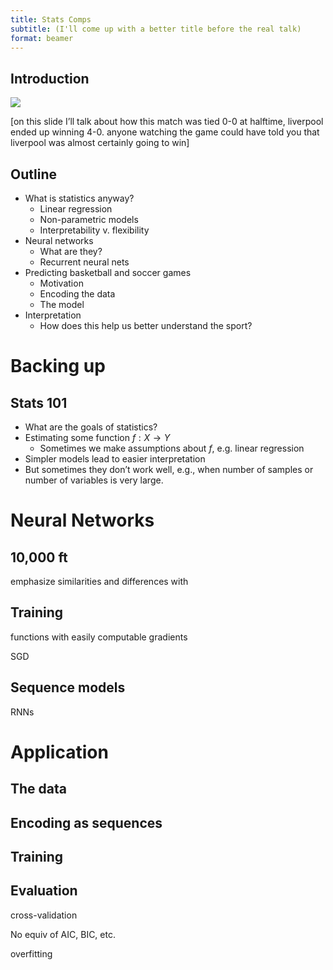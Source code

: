 ```yaml
---
title: Stats Comps
subtitle: (I'll come up with a better title before the real talk)
format: beamer
---
```


## Introduction

![](liverpool.png)

[on this slide I'll talk about how this match was tied 0-0 at halftime, liverpool ended up winning 4-0. anyone watching the game could have told you that liverpool was almost certainly going to win]

## Outline

- What is statistics anyway?
  - Linear regression
  - Non-parametric models
  - Interpretability v. flexibility

- Neural networks
  - What are they?
  - Recurrent neural nets

- Predicting basketball and soccer games
  - Motivation
  - Encoding the data
  - The model

- Interpretation
  - How does this help us better understand the sport?

# Backing up

## Stats 101

- What are the goals of statistics?
- Estimating some function $f : X \to Y$
  - Sometimes we make assumptions about $f$, e.g. linear regression
- Simpler models lead to easier interpretation
- But sometimes they don't work well, e.g., when number of samples or number of variables is very large.

# Neural Networks

## 10,000 ft

emphasize similarities and differences with 

## Training

functions with easily computable gradients

SGD

## Sequence models

RNNs

# Application

## The data

## Encoding as sequences

## Training

## Evaluation

cross-validation

No equiv of AIC, BIC, etc.

overfitting

